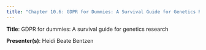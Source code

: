 ```yaml
---
title: "Chapter 10.6: GDPR for Dummies: A Survival Guide for Genetics Research (Video Transcript)"
---
```


**Title**: GDPR for dummies: A survival guide for genetics research

**Presenter(s)**: Heidi Beate Bentzen
